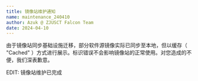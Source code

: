 ```yaml
---
title: 镜像站维护通知
name: maintenance_240410
author: Azuk @ ZJUSCT Falcon Team
date: 2024-04-10
---
```


由于镜像站同步基础设施迁移，部分软件源镜像实际已同步至本地，但以缓存（ "Cached" ）方式进行展示。标识错误不会影响镜像站的正常使用。对您造成的不便，我们深表歉意。

EDIT: 镜像站维护已完成
